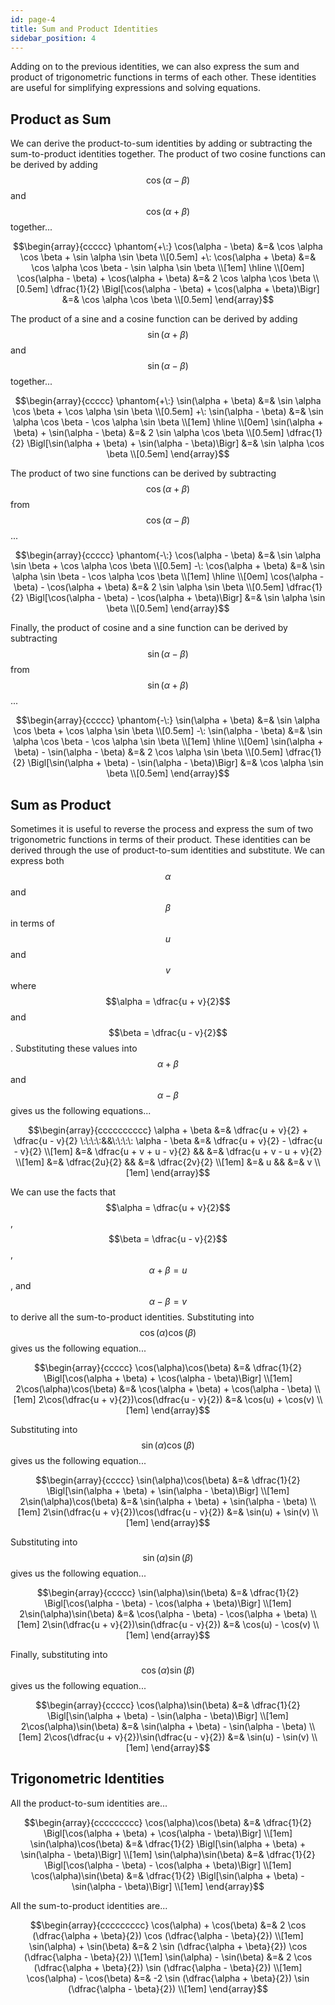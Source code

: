 ```yaml
---
id: page-4
title: Sum and Product Identities
sidebar_position: 4
---
```


Adding on to the previous identities, we can also express the sum and product of trigonometric functions in terms of each other. These identities are useful for simplifying expressions and solving equations.

## Product as Sum

We can derive the product-to-sum identities by adding or subtracting the sum-to-product identities together. The product of two cosine functions can be derived by adding $$\cos(\alpha - \beta)$$ and $$\cos(\alpha + \beta)$$ together...

$$\begin{array}{ccccc}
\phantom{+\:} \cos(\alpha - \beta) &=& \cos \alpha \cos \beta + \sin \alpha \sin \beta \\[0.5em]
+\: \cos(\alpha + \beta) &=& \cos \alpha \cos \beta - \sin \alpha \sin \beta \\[1em]
\hline \\[0em]
\cos(\alpha - \beta) + \cos(\alpha + \beta) &=& 2 \cos \alpha \cos \beta \\[0.5em]
\dfrac{1}{2} \Bigl[\cos(\alpha - \beta) + \cos(\alpha + \beta)\Bigr] &=& \cos \alpha \cos \beta \\[0.5em]
\end{array}$$

The product of a sine and a cosine function can be derived by adding $$\sin(\alpha + \beta)$$ and $$\sin(\alpha - \beta)$$ together...

$$\begin{array}{ccccc}
\phantom{+\:} \sin(\alpha + \beta) &=& \sin \alpha \cos \beta + \cos \alpha \sin \beta \\[0.5em]
+\: \sin(\alpha - \beta) &=& \sin \alpha \cos \beta - \cos \alpha \sin \beta \\[1em]
\hline \\[0em]
\sin(\alpha + \beta) + \sin(\alpha - \beta) &=& 2 \sin \alpha \cos \beta \\[0.5em]
\dfrac{1}{2} \Bigl[\sin(\alpha + \beta) + \sin(\alpha - \beta)\Bigr] &=& \sin \alpha \cos \beta \\[0.5em]
\end{array}$$

The product of two sine functions can be derived by subtracting $$\cos(\alpha + \beta)$$ from $$\cos(\alpha - \beta)$$...

$$\begin{array}{ccccc}
\phantom{-\:} \cos(\alpha - \beta) &=& \sin \alpha \sin \beta + \cos \alpha \cos \beta \\[0.5em]
-\: \cos(\alpha + \beta) &=& \sin \alpha \sin \beta - \cos \alpha \cos \beta \\[1em]
\hline \\[0em]
\cos(\alpha - \beta) - \cos(\alpha + \beta) &=& 2 \sin \alpha \sin \beta \\[0.5em]
\dfrac{1}{2} \Bigl[\cos(\alpha - \beta) - \cos(\alpha + \beta)\Bigr] &=& \sin \alpha \sin \beta \\[0.5em]
\end{array}$$

Finally, the product of cosine and a sine function can be derived by subtracting $$\sin(\alpha - \beta)$$ from $$\sin(\alpha + \beta)$$...

$$\begin{array}{ccccc}
\phantom{-\:} \sin(\alpha + \beta) &=& \sin \alpha \cos \beta + \cos \alpha \sin \beta \\[0.5em]
-\: \sin(\alpha - \beta) &=& \sin \alpha \cos \beta - \cos \alpha \sin \beta \\[1em]
\hline \\[0em]
\sin(\alpha + \beta) - \sin(\alpha - \beta) &=& 2 \cos \alpha \sin \beta \\[0.5em]
\dfrac{1}{2} \Bigl[\sin(\alpha + \beta) - \sin(\alpha - \beta)\Bigr] &=& \cos \alpha \sin \beta \\[0.5em]
\end{array}$$

## Sum as Product

Sometimes it is useful to reverse the process and express the sum of two trigonometric functions in terms of their product. These identities can be derived through the use of product-to-sum identities and substitute. We can express both $$\alpha$$ and $$\beta$$ in terms of $$u$$ and $$v$$ where $$\alpha = \dfrac{u + v}{2}$$ and $$\beta = \dfrac{u - v}{2}$$. Substituting these values into $$\alpha + \beta$$ and $$\alpha - \beta$$ gives us the following equations...

$$\begin{array}{cccccccccc}
\alpha + \beta &=& \dfrac{u + v}{2} + \dfrac{u - v}{2} \:\:\:\:&&\:\:\:\: \alpha - \beta &=& \dfrac{u + v}{2} - \dfrac{u - v}{2} \\[1em]
&=& \dfrac{u + v + u - v}{2} && &=& \dfrac{u + v - u + v}{2} \\[1em]
&=& \dfrac{2u}{2} && &=& \dfrac{2v}{2} \\[1em]
&=& u && &=& v \\[1em]
\end{array}$$


We can use the facts that $$\alpha = \dfrac{u + v}{2}$$, $$\beta = \dfrac{u - v}{2}$$, $$\alpha + \beta = u$$, and $$\alpha - \beta = v$$ to derive all the sum-to-product identities. Substituting into $$\cos(\alpha)\cos(\beta)$$ gives us the following equation...

$$\begin{array}{ccccc}
\cos(\alpha)\cos(\beta) &=& \dfrac{1}{2} \Bigl[\cos(\alpha + \beta) + \cos(\alpha - \beta)\Bigr] \\[1em]
2\cos(\alpha)\cos(\beta) &=& \cos(\alpha + \beta) + \cos(\alpha - \beta) \\[1em]
2\cos(\dfrac{u + v}{2})\cos(\dfrac{u - v}{2}) &=& \cos(u) + \cos(v) \\[1em]
\end{array}$$

Substituting into $$\sin(\alpha)\cos(\beta)$$ gives us the following equation...

$$\begin{array}{ccccc}
\sin(\alpha)\cos(\beta) &=& \dfrac{1}{2} \Bigl[\sin(\alpha + \beta) + \sin(\alpha - \beta)\Bigr] \\[1em]
2\sin(\alpha)\cos(\beta) &=& \sin(\alpha + \beta) + \sin(\alpha - \beta) \\[1em]
2\sin(\dfrac{u + v}{2})\cos(\dfrac{u - v}{2}) &=& \sin(u) + \sin(v) \\[1em]
\end{array}$$

Substituting into $$\sin(\alpha)\sin(\beta)$$ gives us the following equation...

$$\begin{array}{ccccc}
\sin(\alpha)\sin(\beta) &=& \dfrac{1}{2} \Bigl[\cos(\alpha - \beta) - \cos(\alpha + \beta)\Bigr] \\[1em]
2\sin(\alpha)\sin(\beta) &=& \cos(\alpha - \beta) - \cos(\alpha + \beta) \\[1em]
2\sin(\dfrac{u + v}{2})\sin(\dfrac{u - v}{2}) &=& \cos(u) - \cos(v) \\[1em]
\end{array}$$

Finally, substituting into $$\cos(\alpha)\sin(\beta)$$ gives us the following equation...

$$\begin{array}{ccccc}
\cos(\alpha)\sin(\beta) &=& \dfrac{1}{2} \Bigl[\sin(\alpha + \beta) - \sin(\alpha - \beta)\Bigr] \\[1em]
2\cos(\alpha)\sin(\beta) &=& \sin(\alpha + \beta) - \sin(\alpha - \beta) \\[1em]
2\cos(\dfrac{u + v}{2})\sin(\dfrac{u - v}{2}) &=& \sin(u) - \sin(v) \\[1em]
\end{array}$$

## Trigonometric Identities

All the product-to-sum identities are...

$$\begin{array}{ccccccccc}
\cos(\alpha)\cos(\beta) &=& \dfrac{1}{2} \Bigl[\cos(\alpha + \beta) + \cos(\alpha - \beta)\Bigr] \\[1em]
\sin(\alpha)\cos(\beta) &=& \dfrac{1}{2} \Bigl[\sin(\alpha + \beta) + \sin(\alpha - \beta)\Bigr] \\[1em]
\sin(\alpha)\sin(\beta) &=& \dfrac{1}{2} \Bigl[\cos(\alpha - \beta) - \cos(\alpha + \beta)\Bigr] \\[1em]
\cos(\alpha)\sin(\beta) &=& \dfrac{1}{2} \Bigl[\sin(\alpha + \beta) - \sin(\alpha - \beta)\Bigr] \\[1em]
\end{array}$$

All the sum-to-product identities are...

$$\begin{array}{ccccccccc}
\cos(\alpha) + \cos(\beta) &=& 2 \cos (\dfrac{\alpha + \beta}{2}) \cos (\dfrac{\alpha - \beta}{2}) \\[1em]
\sin(\alpha) + \sin(\beta) &=& 2 \sin (\dfrac{\alpha + \beta}{2}) \cos (\dfrac{\alpha - \beta}{2}) \\[1em]
\sin(\alpha) - \sin(\beta) &=& 2 \cos (\dfrac{\alpha + \beta}{2}) \sin (\dfrac{\alpha - \beta}{2}) \\[1em]
\cos(\alpha) - \cos(\beta) &=& -2 \sin (\dfrac{\alpha + \beta}{2}) \sin (\dfrac{\alpha - \beta}{2}) \\[1em]
\end{array}$$